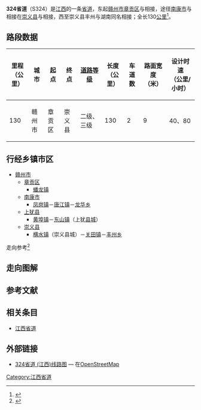 {{中国省道信息框
|附加头部图片=
|省=江西
|省道编号=324
|起点=[[赣州市|赣州市]][[章贡区|章贡区]]
|终点=赣州市[[崇义县|崇义县]][[丰州乡|丰州乡]]
|最近通车日期=
|规划总长度=130
}}

'''324省道'''（S324）是[[江西|江西]]的一条[[省道|省道]]，东起[[赣州市|赣州市]][[章贡区|章贡区]]与{{中国国道名|105}}相接，途径[[南康市|南康市]]与{{中国省道名|238|P=江西}}相接在[[崇义县|崇义县]]与{{中国省道名|230|P=江西}}相接，西至崇义县丰州与湖南同名{{中国省道名|324|P=湖南}}相接；全长130[[公里|公里]]<ref>{{Cite web |url=http://www.zou114.com/gsgl/sd.asp?xl=S324360000 |title=江西赣州-丰州:线路编号S324 |accessdate=2013-10-16 |archive-date=2013-10-16 |archive-url=https://web.archive.org/web/20131016221051/http://www.zou114.com/gsgl/sd.asp?xl=S324360000 |dead-url=no }}</ref>。

== 路段数据 ==
{| class="wikitable"
|-
! 里程<br>（公里） !! 城市 !! 起点 !! 终点 !! [[中华人民共和国公路等级|道路等级]] !! 长度<br>（公里） !! 车道数 !! 路面宽度<br>（米） !! 设计时速<br>（公里/小时）
|-
| 130 || 赣州市 || 章贡区 || 崇义县 || 二级、三级 || 130 || 2 || 9 || 40、80
|}

== 行经乡镇市区 ==
* [[赣州市|赣州市]]
** [[章贡区|章贡区]]
*** [[蟠龙镇_(赣州市)|蟠龙镇]]
** [[南康市|南康市]]
*** [[凤岗镇_(南康市)|凤岗镇]]－[[唐江镇|唐江镇]]－[[龙华乡_(南康市)|龙华乡]]
** [[上犹县|上犹县]]
*** [[黄埠镇_(上犹县)|黄埠镇]]－[[东山镇_(上犹县)|东山镇]]（上犹[[县城|县城]]）
** [[崇义县|崇义县]]
*** [[横水镇_(崇义县)|横水镇]]（崇义县城）－[[关田镇|关田镇]]－[[丰州乡|丰州乡]]
走向参考<ref> {{cite book |title=江西省军民两用交通地图册 |author=星球地图出版社 |year=2012 |publisher=星球地图出版社 |isbn=978-7-5471-0205-3}}</ref>

== 走向图解 ==
== 参考文献 ==
{{Reflist|colwidth=30em}}
== 相关条目 ==
*[[江西省道|江西省道]]
== 外部链接 ==
*[http://www.openstreetmap.org/browse/relation/3274180 324省道 (江西)线路图]{{Wayback|url=http://www.openstreetmap.org/browse/relation/3274180 |date=20131017083415 }} — 在[[OpenStreetMap|OpenStreetMap]]

{{江西省道}}

[[Category:江西省道|Category:江西省道]]